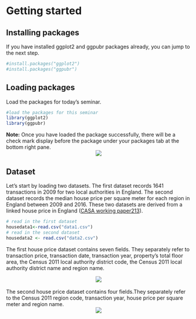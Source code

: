 # Getting started
  
## Installing packages

If you have installed ggplot2 and ggpubr packages already, you can jump to the next step.
```r
#install.packages("ggplot2")
#install.packages("ggpubr")
```


## Loading packages
Load the packages for today's seminar.  
```r
#load the packages for this seminar
library(ggplot2)
library(ggpubr)
```

**Note:** Once you have loaded the package successfully, there will be a check mark display before the package under your packages tab at the bottom right pane.
<center>

![](loadpackage.png)
</center>

## Dataset
Let’s start by loading two datasets. The first dataset records 1641 transactions in 2009 for two local authorities in England. The second dataset records the median house price per square meter for each region in England between 2009 and 2016. These two datasets are derived from a linked house price in England ([CASA working paper213](https://www.ucl.ac.uk/bartlett/casa/publications/2019/sep/casa-working-paper-213)).

```r
# read in the first dataset
housedata1<-read.csv("data1.csv")
# read in the second dataset
housedata2 <- read.csv("data2.csv")
```

The first house price dataset contains seven fields. They separately refer to transaction price, transaction date, transaction year, property’s total floor area, the Census 2011 local authority district code, the Census 2011 local authority district name and region name.

<center>

![](data1.png)
</center>
<br>
The second house price dataset contains four fields.They separately refer to the Census 2011 region code, transaction year, house price per square meter and region name.
<center>

![](data2.png)
</center>
